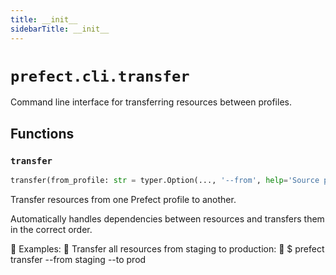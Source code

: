 ```yaml
---
title: __init__
sidebarTitle: __init__
---
```


# `prefect.cli.transfer`



Command line interface for transferring resources between profiles.


## Functions

### `transfer` <sup><a href="https://github.com/PrefectHQ/prefect/blob/main/src/prefect/cli/transfer/__init__.py#L46" target="_blank"><Icon icon="github" style="width: 14px; height: 14px;" /></a></sup>

```python
transfer(from_profile: str = typer.Option(..., '--from', help='Source profile to transfer resources from'), to_profile: str = typer.Option(..., '--to', help='Target profile to transfer resources to'))
```


Transfer resources from one Prefect profile to another.

Automatically handles dependencies between resources and transfers them
in the correct order.


Examples:
    
    Transfer all resources from staging to production:
    
    $ prefect transfer --from staging --to prod

